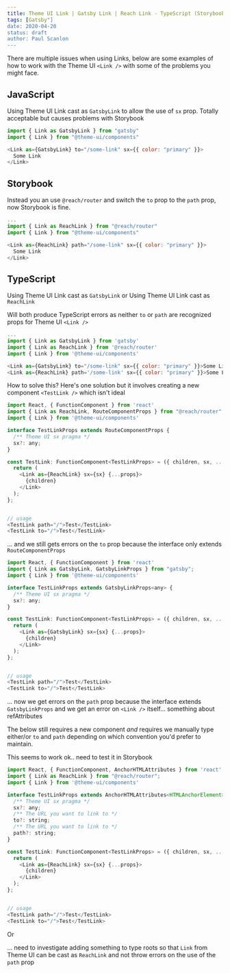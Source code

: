 ```yaml
---
title: Theme UI Link | Gatsby Link | Reach Link - TypeScript (Storybook)
tags: [Gatsby"]
date: 2020-04-20
status: draft
author: Paul Scanlon
---
```


There are multiple issues when using Links, below are some examples of how to work with the Theme UI `<Link />` with some of the problems you might face.

## JavaScript

Using Theme UI Link cast as `GatsbyLink` to allow the use of `sx` prop. Totally acceptable but causes problems with Storybook

<!-- prettier-ignore -->
```javascript
import { Link as GatsbyLink } from "gatsby"
import { Link } from "@theme-ui/components"

<Link as={GatsbyLink} to="/some-link" sx={{ color: "primary" }}>
  Some Link
</Link>
```

## Storybook

Instead you an use `@reach/router` and switch the `to` prop to the `path` prop, now Storybook is fine.

<!-- prettier-ignore -->
```javascript
...
import { Link as ReachLink } from "@reach/router"
import { Link } from "@theme-ui/components"

<Link as={ReachLink} path="/some-link" sx={{ color: "primary" }}>
  Some Link
</Link>
```

## TypeScript

Using Theme UI Link cast as `GatsbyLink`
or
Using Theme UI Link cast as `ReachLink`

Will both produce TypeScript errors as neither `to` or `path` are recognized props for Theme UI `<Link />`

```javascript
...
import { Link as GatsbyLink } from 'gatsby'
import { Link as ReachLink } from '@reach/router'
import { Link } from '@theme-ui/components'

<Link as={GatsbyLink} to="/some-link" sx={{ color: "primary" }}>Some Link</Link>
<Link as={ReachLink} path='/some-link' sx={{ color: "primary" }}>Some Link</Link>
```

How to solve this? Here's one solution but it involves creating a new component `<TestLink />` which isn't ideal

```javascript
import React, { FunctionComponent } from 'react'
import { Link as ReachLink, RouteComponentProps } from "@reach/router";
import { Link } from '@theme-ui/components'

interface TestLinkProps extends RouteComponentProps {
  /** Theme UI sx pragma */
  sx?: any;
}

const TestLink: FunctionComponent<TestLinkProps> = ({ children, sx, ...props }) => {
  return (
    <Link as={ReachLink} sx={sx} {...props}>
      {children}
    </Link>
  );
};


// usage
<TestLink path="/">Test</TestLink>
<TestLink to="/">Test</TestLink>
```

... and we still gets errors on the `to` prop because the interface only extends `RouteComponentProps`

```javascript
import React, { FunctionComponent } from 'react'
import { Link as GatsbyLink, GatsbyLinkProps } from "gatsby";
import { Link } from '@theme-ui/components'

interface TestLinkProps extends GatsbyLinkProps<any> {
  /** Theme UI sx pragma */
  sx?: any;
}

const TestLink: FunctionComponent<TestLinkProps> = ({ children, sx, ...props }) => {
  return (
    <Link as={GatsbyLink} sx={sx} {...props}>
      {children}
    </Link>
  );
};


// usage
<TestLink path="/">Test</TestLink>
<TestLink to="/">Test</TestLink>
```

... now we get errors on the `path` prop because the interface extends `GatsbyLinkProps` and we get an error on `<Link />` itself... something about refAttributes

The below still requires a new component _and_ requires we manually type either/or `to` and `path` depending on which convention you'd prefer to maintain.

This seems to work ok.. need to test it in Storybook

```javascript
import React, { FunctionComponent, AnchorHTMLAttributes } from 'react'
import { Link as ReachLink } from "@reach/router";
import { Link } from '@theme-ui/components'

interface TestLinkProps extends AnchorHTMLAttributes<HTMLAnchorElement> {
  /** Theme UI sx pragma */
  sx?: any;
  /** The URL you want to link to */
  to?: string;
  /** The URL you want to link to */
  path?: string;
}

const TestLink: FunctionComponent<TestLinkProps> = ({ children, sx, ...props }) => {
  return (
    <Link as={ReachLink} sx={sx} {...props}>
      {children}
    </Link>
  );
};


// usage
<TestLink path="/">Test</TestLink>
<TestLink to="/">Test</TestLink>
```

Or

... need to investigate adding something to type roots so that `Link` from Theme UI can be cast as `ReachLink` and not throw errors on the use of the `path` prop
